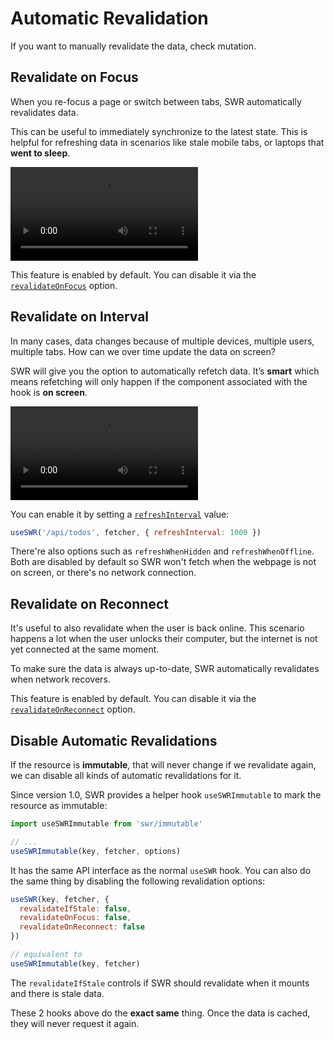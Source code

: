 
# Automatic Revalidation

<Callout>
  If you want to manually revalidate the data, check <Link href="/docs/mutation">mutation</Link>.
</Callout>

## Revalidate on Focus

When you re-focus a page or switch between tabs, SWR automatically revalidates data.

This can be useful to immediately synchronize to the latest state. This is helpful for refreshing data in scenarios like stale mobile tabs, or laptops that **went to sleep**.

<Bleed>
  <Video
    src="https://raw.githubusercontent.com/vercel/swr-site/master/.github/videos/focus-revalidate.mp4"
    caption="Video: using focus revalidation to automatically sync login state between pages."
    ratio={307/768}
    className="mx-8 2xl:mx-24"
/>
</Bleed>

This feature is enabled by default. You can disable it via the [`revalidateOnFocus`](/docs/api) option.

## Revalidate on Interval

In many cases, data changes because of multiple devices, multiple users, multiple tabs. How can we over time update the data on screen?

SWR will give you the option to automatically refetch data. It’s **smart** which means refetching will only happen if the component associated with the hook is **on screen**.

<Bleed>
  <Video
    src="https://raw.githubusercontent.com/vercel/swr-site/master/.github/videos/refetch-interval.mp4"
    caption="Video: when a user makes a change, both sessions will eventually render the same data."
    ratio={307/768}
    className="mx-8 2xl:mx-24"
  />
</Bleed>

You can enable it by setting a [`refreshInterval`](/docs/api) value:

```js
useSWR('/api/todos', fetcher, { refreshInterval: 1000 })
```

There're also options such as `refreshWhenHidden` and `refreshWhenOffline`. Both are disabled by default so SWR won't fetch when the webpage is not on screen, or there's no network connection.

## Revalidate on Reconnect

It's useful to also revalidate when the user is back online. This scenario happens a lot when the user unlocks their computer, but the internet is not yet connected at the same moment.

To make sure the data is always up-to-date, SWR automatically revalidates when network recovers.

This feature is enabled by default. You can disable it via the [`revalidateOnReconnect`](/docs/api) option.

## Disable Automatic Revalidations

If the resource is **immutable**, that will never change if we revalidate again, we can disable all kinds of automatic revalidations for it.

Since version 1.0, SWR provides a helper hook `useSWRImmutable` to mark the resource as immutable:

```js
import useSWRImmutable from 'swr/immutable'

// ...
useSWRImmutable(key, fetcher, options)
```

It has the same API interface as the normal `useSWR` hook. You can also do the same thing by disabling the following revalidation options:

```js
useSWR(key, fetcher, {
  revalidateIfStale: false,
  revalidateOnFocus: false,
  revalidateOnReconnect: false
})

// equivalent to
useSWRImmutable(key, fetcher)
```

The `revalidateIfStale` controls if SWR should revalidate when it mounts and there is stale data.

These 2 hooks above do the **exact same** thing. Once the data is cached, they will never request it again.
